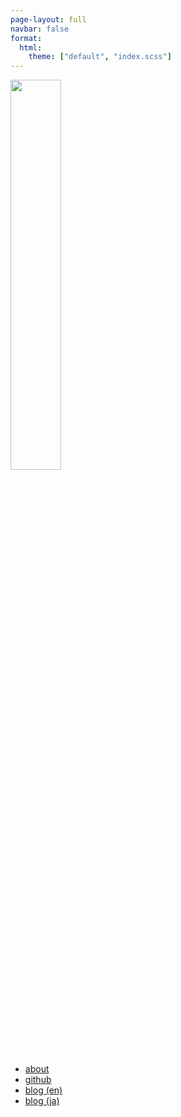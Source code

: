 ```yaml
---
page-layout: full
navbar: false
format:
  html:
    theme: ["default", "index.scss"]
---
```


::: {.grid}

::: {.g-col-12 .g-start-md-3 .g-col-md-4}
![](./images/icon.jpg){width=40% fig-align="center"}
:::

::: {.g-col-12 .g-col-sm-6}
* [about](./about.qmd)
* [github](https://github.com/yutannihilation/)
* [blog (en)](https://yutani.rbind.io/)
* [blog (ja)](https://notchained.hatenablog.com/)
:::

:::
